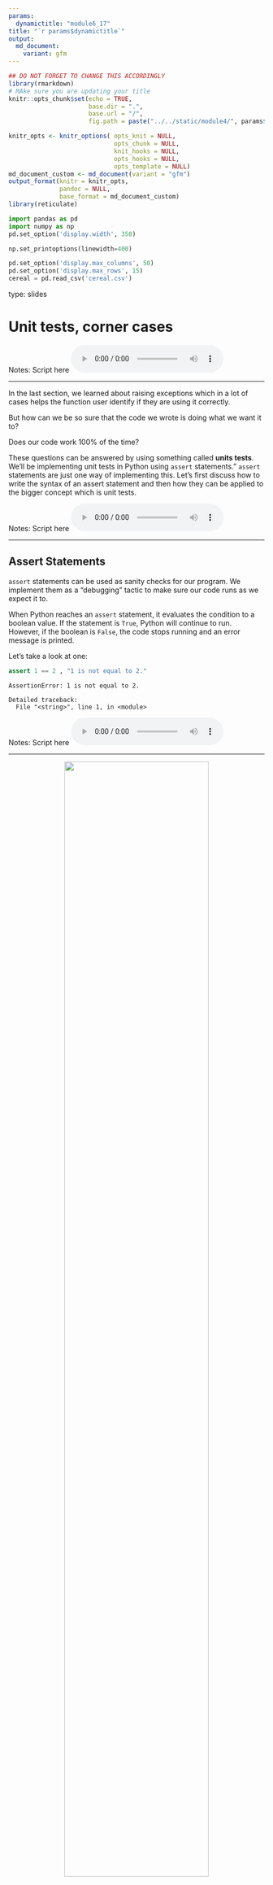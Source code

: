 ```yaml
---
params:
  dynamictitle: "module6_17"
title: "`r params$dynamictitle`"
output: 
  md_document:
    variant: gfm
---
```



```r
## DO NOT FORGET TO CHANGE THIS ACCORDINGLY 
library(rmarkdown)
# MAke sure you are updating your title 
knitr::opts_chunk$set(echo = TRUE,
                      base.dir = ".", 
                      base.url = "/",
                      fig.path = paste("../../static/module4/", params$dynamictitle,"/", sep = ""))

knitr_opts <- knitr_options( opts_knit = NULL,
                             opts_chunk = NULL,
                             knit_hooks = NULL,
                             opts_hooks = NULL,
                             opts_template = NULL)
md_document_custom <- md_document(variant = "gfm")
output_format(knitr = knitr_opts,
              pandoc = NULL,
              base_format = md_document_custom)
library(reticulate)

```


```python
import pandas as pd
import numpy as np
pd.set_option('display.width', 350)

np.set_printoptions(linewidth=400)

pd.set_option('display.max_columns', 50)
pd.set_option('display.max_rows', 15)
cereal = pd.read_csv('cereal.csv')
```


type: slides


# Unit tests, corner cases

Notes: Script here
<html>
<audio controls >
  <source src="/placeholder_audio.mp3" />
</audio></html>

---

In the last section, we learned about raising exceptions which in a lot of cases helps the function user identify if they are using it correctly. 


But how can we be so sure that the code we wrote is doing what we want it to?      

Does our code work 100% of the time? 

These questions can be answered by using something called **units tests**. We'll be implementing unit tests in Python using `assert` statements." `assert` statements are just one way of implementing this. 
Let's first discuss how to write the syntax of an assert statement and then how they can be applied to the bigger concept which is unit tests. 

Notes: Script here
<html>
<audio controls >
  <source src="/placeholder_audio.mp3" />
</audio></html>

---

## Assert Statements

`assert` statements can be used as sanity checks for our program. We implement them as a "debugging" tactic to make sure our code runs as we expect it to. 

When Python reaches an `assert` statement, it evaluates the condition to a boolean value. If the statement is `True`, Python will continue to run. However, if the boolean is `False`, the code stops running and an error message is printed. 

Let's take a look at one: 

```python
assert 1 == 2 , "1 is not equal to 2."
```

```out
AssertionError: 1 is not equal to 2.

Detailed traceback: 
  File "<string>", line 1, in <module>
```


Notes: Script here
<html>
<audio controls >
  <source src="/placeholder_audio.mp3" />
</audio></html>

---

<center><img src='/module6/assert2.png' width="75%"></center>

```out
AssertionError: 1 is not equal to 2.

Detailed traceback: 
  File "<string>", line 1, in <module>
```

Here we have the keyword `assert` that checks if `1==2`. Since the Boolean is `False`, the message beside the condition `"1 is not equal to 2."` is outputted. 


Notes: Script here
<html>
<audio controls >
  <source src="/placeholder_audio.mp3" />
</audio></html>

---

Let's take a look at an example where the Boolean is `True`: 

```python
assert 1 == 1 , "1 is not equal to 1."
print('Will this line execute?')
```

Since the `assert` statement results in a `True` values, Python continues to run and the next line of code is executed.

Unlike what we saw before where the error is thrown and the next line of code does not get an opportunity to be executed:

```python
assert 1 == 2 , "1 is not equal to 2."
print('Will this line execute?')
```

```out
AssertionError: 1 is not equal to 2.

Detailed traceback: 
  File "<string>", line 1, in <module>
```

Notes: Script here
<html>
<audio controls >
  <source src="/placeholder_audio.mp3" />
</audio></html>

---

It's important to know that not all `assert` statements need to have a message. 
We can re-write the statement from before without one. This time you'll notice that the error doesn't contain the particular message beside `AssertionError` like we had before. 

```python
assert 1 == 2 
```
```out
AssertionError: 

Detailed traceback: 
  File "<string>", line 1, in <module>
```

Notes: Script here
<html>
<audio controls >
  <source src="/placeholder_audio.mp3" />
</audio></html>

---

## Why?

Where do assert statements come in handy? 

Up to this point, we have been creating functions and only after we have written them, we've tested if they work. Instead, programmers often use a different approach: writing tests using `assert` statements before the actual function.  This is called Test-Driven Development (TDD).

This may seem a little counter-intuitive, but we're creating the expectations of our function before the actual function code. 


Often we have an idea of what our function should be able to do, and what the function operation output is expected.  If we write our tests before the function it helps understand exactly what code we need to write and it avoids encountering large time-consuming bugs down the line. 


<center><img src='/module6/why.png' width="75%"></center>

Notes: Script here
<html>
<audio controls >
  <source src="/placeholder_audio.mp3" />
</audio></html>

---

## What to test? 

So, what kind of tests do we want? We want to keep these tests simple - things that we know are true or could be easily calculated by hand.    
For example, let's look at our `exponent_a_list()` function:

```python
def exponent_a_list(numerical_list, exponent=2):
    new_exponent_list = list()
    
    for number in numerical_list:
        new_exponent_list.append(number ** exponent)
    
    return new_exponent_list
```

Easy cases for this function would be lists containing numbers that we can easily square, or cube. 

For example, we expect the square output of `[1, 2, 4, 7]` to be `[1, 4, 16, 49]`.     
The test for this would look like this: 

```python
assert exponent_a_list([1, 2, 4, 7], 2) == [1, 4, 16, 49], "incorrect output for exponent = 2"
```


Notes: Script here
<html>
<audio controls >
  <source src="/placeholder_audio.mp3" />
</audio></html>

---

It is recommended to do multiple tests. Let's write another `assert` for a differently sized list as well as different values for both inputs. Let's make another test for `exponent` = `3`. Again, we use numbers that we know the cube of.   
```python
assert exponent_a_list([1, 2, 3], 3) == [1, 8, 27], "incorrect output for exponent = 3"
```

We can also test that our expected datatype is correct: 

```python
assert type(exponent_a_list([1,2,4], 2)) == list, "output type not a list"
```



Notes: Script here
<html>
<audio controls >
  <source src="/placeholder_audio.mp3" />
</audio></html>

---

## False Positives 

Just because all our tests pass, this does not mean our program is necessarily correct.
It's common that our tests can pass but our code contains errors. 

Let's take a look at the function `bad_function()` below: 

```python
def bad_function(numerical_list, exponent=2):
    new_exponent_list = [numerical_list[0] ** exponent] # seed list with first element
    for number in numerical_list[1:]:
        new_exponent_list.append(number ** exponent)
    return new_exponent_list
```

This function looks like it would work perfectly fine but what happen's if we get an input argument for `numerical_list` that cannot be sliced? 

Notes: Script here
<html>
<audio controls >
  <source src="/placeholder_audio.mp3" />
</audio></html>

---

Let's write some unit tests using `assert` statements and see what happens: 

```python
assert bad_function([1, 2, 4, 7], 2) == [1, 4, 16, 49], "incorrect output for exponent = 2"
assert bad_function([2, 1, 3], 3) == [8, 1, 27], "incorrect output for exponent = 3"
```

Here, it looks like our tests pass! But what happens if we try our function with an empty list: 

```python
bad_function([], 2)
```
```out
IndexError: list index out of range

Detailed traceback: 
  File "<string>", line 1, in <module>
  File "<string>", line 2, in bad_function
```

We get an unexpected error! How do we avoid this?     
Write a lot of tests and don't be overconfident, even after writing a lot of tests!
Checking an empty list in our `bad_function()` function is an example of checking a **corner case**.


Notes: Script here
<html>
<audio controls >
  <source src="/placeholder_audio.mp3" />
</audio></html>

---

## Corner Cases 

A corner case is an input that is reasonable but a bit unusual and may trip up our code.

For example, taking the square of an empty list which we just saw, or taking a 0 or negative value exponent.
Often it is desirable to add test cases to address corner cases.

Let's check some other corner cases on `bad_function()`: 

```python
assert bad_function([0, 1, 3], 0) == [1, 1, 1], "incorrect output for exponent 0"
assert bad_function([1, 2], -2) == [1, 0.25], "incorrect output for a negative exponent"
```
These corner cases pass, but let's try another one:

```python
assert bad_function([0, 2, 4], -1) == [1, 0.5, 0.25], "incorrect output for a negative exponent"
```

```out
ZeroDivisionError: 0.0 cannot be raised to a negative power

Detailed traceback: 
  File "<string>", line 1, in <module>
  File "<string>", line 2, in bad_function
```

Notes: Script here
<html>
<audio controls >
  <source src="/placeholder_audio.mp3" />
</audio></html>

---


In this example, instead of throwing an `assert` message, the code doesn't get the opportunity to get that far and throws an error at the function level:

```python
bad_function([0, 2, 4], -1)
```
```out
ZeroDivisionError: 0.0 cannot be raised to a negative power

Detailed traceback: 
  File "<string>", line 1, in <module>
  File "<string>", line 2, in bad_function
```

Since 0 to the power of -1 is equal to 1/0, we might want the function to output infinity. In this case, we would need to correct the code in our function to handle this weird case or inform the user using `Exceptions` that our function cannot accept lists containing 0 if the exponent is negative. 

This is an example of why testing corner cases and making unit tests in general is so important when we write code. 


Notes: Script here
<html>
<audio controls >
  <source src="/placeholder_audio.mp3" />
</audio></html>

---

# Testing Functions that Work with Data

Often, we will be making functions that work on data.

For example, perhaps we want to write a function called `column_stats` that returns some summary statistics in form of a dictionary. The function below is something we might have envisioned (Note that if we're using test-driven development then this function will just be an idea, not just completed code.)
```python
def column_stats(df, column):
   stats_dict = {'max': df[column].max(),
                 'min': df[column].min(),
                 'mean': round(df[column].mean()),
                 'range': df[column].max() - df[column].min()}
   return stats_dict
```

 In these situations, w need to invent some sort of data so that we can easily calculate the max, min, range, and mean and write unit tests to check that our function does the correct operations. 

The data can be made from scratch using functions such as `pd.DataFrame()` or `pd.DataFrame.from_dict()` which we learned about in module 4.  You can also upload a very small slice of an existing dataframe. 



Notes: Script here
<html>
<audio controls >
  <source src="/placeholder_audio.mp3" />
</audio></html>

---

The values we chose in our columns need to be simple enough to calculate the expected output of our function. Just like how we used made tests using calculations we knew to be true, we do the same using a simple dataset we call **helper data**. The dataframe must have a small dimension to keep the calculations simple.  


```python
data = {'name': ['Cherry', 'Oak', 'Willow', 'Fir', 'Oak'], 
        'height': [15, 20, 10, 5, 10], 
        'diameter': [2, 5, 3, 10, 5], 
        'age': [0, 0, 0, 0, 0], 
        'flowering': [True, False, True, False, False]}
         
forest = pd.DataFrame.from_dict(data)
forest
```
The tests we write for the function `column_stats()` are now easy to calculate:

```python
assert column_stats(forest, 'height') == {'max': 20, 'min': 5, 'mean': 12.0, 'range': 15}
assert column_stats(forest, 'diameter') == {'max': 10, 'min': 2, 'mean': 5.0, 'range': 8}
assert column_stats(forest, 'age') == {'max': 0, 'min': 0, 'mean': 0, 'range': 0}
```


Notes: Script here
<html>
<audio controls >
  <source src="/placeholder_audio.mp3" />
</audio></html>

---

## Systematic Approach

We use a  **systematic approach**  to design our function using a general set of steps to follow when writing programs. 

The approach we recommend includes 5 steps:

***1. Write the function stub: a function that does nothing but accepts all input parameters and return the correct datatype.***

This means we are writing the skeleton of a function. We include the line that defines the function with the input arguments and the return statement returning the object with the desired data type. 

Using our `exponent_a_list()` function as an example:

```python
def exponent_a_list(numerical_list, exponent=2):
    return list()
```

Notes: Script here
<html>
<audio controls >
  <source src="/placeholder_audio.mp3" />
</audio></html>

---

***2. Write tests to satisfy the design specifications.***

This is where our `assert` statements come in. We write tests that we want our function to pass. In our `exponent_a_list()` example we expect that our function will take in a list and an optional argument named `exponent` and then returns a list with the exponential value of each element of the input list. 

```python
def exponent_a_list(numerical_list, exponent=2):
    return list()
    
assert type(exponent_a_list([1,2,4], 2)) == list, "output type not a list"
assert exponent_a_list([1, 2, 4, 7], 2) == [1, 4, 16, 49], "incorrect output for exponent = 2"
assert exponent_a_list([1, 2, 3], 3) == [1, 8, 27], "incorrect output for exponent = 3"

```

```out
NameError: name 'new_exponent_list' is not defined

Detailed traceback: 
  File "<string>", line 1, in <module>
  File "<string>", line 2, in exponent_a_list
```

Here we can see our code fails since we have not function code yet!

Notes: Script here
<html>
<audio controls >
  <source src="/placeholder_audio.mp3" />
</audio></html>

---

***3. Outline the program with pseudo-code.***

Pseudocode is an informal but high-level description of the code and operations that we wish to implement. In this step, we are essentially writing the steps that we anticipate needing to complete our function as comments within the function:

```python
def exponent_a_list(numerical_list, exponent=2):

    # create a new empty list
    # loop through all the elements in numerical_list
    # for each element calculate element ** exponent
    # append it to the new list 
    
    return list()
    
assert type(exponent_a_list([1,2,4], 2)) == list, "output type not a list"
assert exponent_a_list([1, 2, 4, 7], 2) == [1, 4, 16, 49], "incorrect output for exponent = 2"
assert exponent_a_list([1, 2, 3], 3) == [1, 8, 27], "incorrect output for exponent = 3"
```

```out
AssertionError: exponent_a_list, does not result in expected output when exponent = 2

Detailed traceback: 
  File "<string>", line 1, in <module>
```


Notes: Script here
<html>
<audio controls >
  <source src="/placeholder_audio.mp3" />
</audio></html>

---

***4. Write code and test frequently.***

Here is where we construct a function. As you work on the code, more and more tests of the tests that you wrote will pass until finally all your `assert` statements no longer produce any messages.  

```python
def exponent_a_list(numerical_list, exponent=2):
    new_exponent_list = list()
    
    for number in numerical_list:
        new_exponent_list.append(number ** exponent)
    
    return new_exponent_list
    
assert type(exponent_a_list([1,2,4], 2)) == list, "output type not a list"
assert exponent_a_list([1, 2, 4, 7], 2) == [1, 4, 16, 49], "incorrect output for exponent = 2"
assert exponent_a_list([1, 2, 3], 3) == [1, 8, 27], "incorrect output for exponent = 3"
```
Notes: Script here
<html>
<audio controls >
  <source src="/placeholder_audio.mp3" />
</audio></html>

---

***5. Write documentation.***      
Finally, finish our function with a docstring. 

```python
def exponent_a_list(numerical_list, exponent=2):
    """ Creates a new list containing specified exponential values of the input list. 
    
    Parameters
    ----------
    numerical_list : list
        The list from which to calculate exponential values from
    exponent : int or float, optional
        The exponent value (the default is 2, which implies the square).
    
    Returns
    -------
    new_exponent_list : list
        A new list containing the exponential value specified of each of
        the elements from the input list 
        
    Examples
    --------
    >>> squares_a_list([1, 2, 3, 4])
    [1, 4, 9, 16]
    """
    new_exponent_list = list()
    for number in numerical_list:
        new_exponent_list.append(number ** exponent)
    return new_exponent_list
```


Notes: Script here
<html>
<audio controls >
  <source src="/placeholder_audio.mp3" />
</audio></html>

---

# Let’s practice what we learned!

Notes: Script here
<html>
<audio controls >
  <source src="/placeholder_audio.mp3" />
